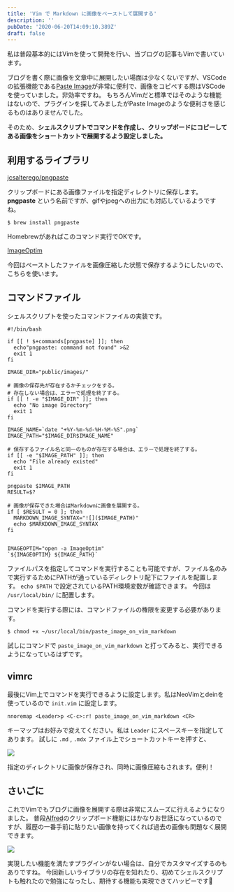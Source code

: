 ```yaml
---
title: 'Vim で Markdown に画像をペーストして展開する'
description: ''
pubDate: '2020-06-20T14:09:10.389Z'
draft: false
---
```


私は普段基本的にはVimを使って開発を行い、当ブログの記事もVimで書いています。

ブログを書く際に画像を文章中に展開したい場面は少なくないですが、VSCodeの拡張機能である[Paste Image](https://marketplace.visualstudio.com/items?itemName=mushan.vscode-paste-image)が非常に便利で、画像をコピペする際はVSCodeを使っていました。非効率ですね。
もちろんVimだと標準ではそのような機能はないので、プラグインを探してみましたがPaste Imageのような便利さを感じるものはありませんでした。

そのため、**シェルスクリプトでコマンドを作成し、クリップボードにコピーしてある画像をショートカットで展開するよう設定しました。**

## 利用するライブラリ

[jcsalterego/pngpaste](https://github.com/jcsalterego/pngpaste)

クリップボードにある画像ファイルを指定ディレクトリに保存します。**pngpaste** という名前ですが、gifやjpegへの出力にも対応しているようですね。

``` shell
$ brew install pngpaste
```

Homebrewがあればこのコマンド実行でOKです。

[ImageOptim](https://imageoptim.com/mac)

今回はペーストしたファイルを画像圧縮した状態で保存するようにしたいので、こちらを使います。

## コマンドファイル

シェルスクリプトを使ったコマンドファイルの実装です。

``` shell
#!/bin/bash

if [[ ! $+commands[pngpaste] ]]; then
  echo"pngpaste: command not found" >&2
  exit 1
fi

IMAGE_DIR="public/images/"

# 画像の保存先が存在するかチェックをする。
# 存在しない場合は、エラーで処理を終了する。
if [[ ! -e "$IMAGE_DIR" ]]; then
  echo "No image Directory"
  exit 1
fi

IMAGE_NAME=`date "+%Y-%m-%d-%H-%M-%S".png`
IMAGE_PATH="$IMAGE_DIR$IMAGE_NAME"

# 保存するファイル名と同一のものが存在する場合は、エラーで処理を終了する。
if [[ -e "$IMAGE_PATH" ]]; then
  echo "File already existed"
  exit 1
fi

pngpaste $IMAGE_PATH
RESULT=$?

# 画像が保存できた場合はMarkdownに画像を展開する。
if [ $RESULT = 0 ]; then
  MARKDOWN_IMAGE_SYNTAX="![]($IMAGE_PATH)"
  echo $MARKDOWN_IMAGE_SYNTAX
fi


IMAGEOPTIM="open -a ImageOptim"
`${IMAGEOPTIM} ${IMAGE_PATH}`
```

ファイルパスを指定してコマンドを実行することも可能ですが、ファイル名のみで実行するためにPATHが通っているディレクトリ配下にファイルを配置します。
`echo $PATH` で設定されているPATH環境変数が確認できます。
今回は `/usr/local/bin/` に配置します。

コマンドを実行する際には、コマンドファイルの権限を変更する必要があります。

``` shell
$ chmod +x ~/usr/local/bin/paste_image_on_vim_markdown
```

試しにコマンドで `paste_image_on_vim_markdown` と打ってみると、実行できるようになっているはずです。

## vimrc

最後にVim上でコマンドを実行できるように設定します。私はNeoVimとdeinを使っているので `init.vim` に設定します。

```
nnoremap <Leader>p <C-c>:r! paste_image_on_vim_markdown <CR>
```

キーマップはお好みで変えてください。私は `Leader` にスペースキーを指定してあります。
試しに `.md` , `.mdx` ファイル上でショートカットキーを押すと、

![](/2020-06-22-02-57-09.png)

指定のディレクトリに画像が保存され、同時に画像圧縮もされます。便利！

## さいごに

これでVimでもブログに画像を展開する際は非常にスムーズに行えるようになりました。
普段[Alfred](https://www.alfredapp.com/)のクリップボード機能にはかなりお世話になっているのですが、履歴の一番手前に貼りたい画像を持ってくれば過去の画像も問題なく展開できます。

![](/2020-06-22-03-03-11.png)

実現したい機能を満たすプラグインがない場合は、自分でカスタマイズするのもありですね。
今回新しいライブラリの存在を知れたり、初めてシェルスクリプトも触れたので勉強になったし、期待する機能も実現できてハッピーです🙌
